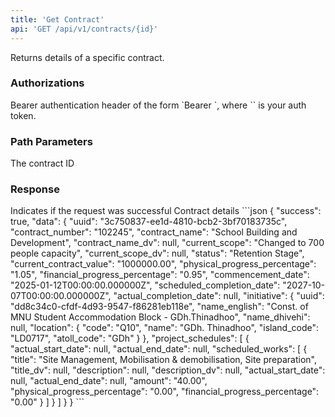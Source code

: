 ```yaml
---
title: 'Get Contract'
api: 'GET /api/v1/contracts/{id}'
---
```


Returns details of a specific contract.

### Authorizations

<ParamField header="Authorization" type="string" required>
  Bearer authentication header of the form `Bearer <token>`, where `<token>` is your auth token.
</ParamField>

### Path Parameters

<ParamField path="id" type="string" required>
  The contract ID
</ParamField>

### Response

<ResponseField name="success" type="boolean" required>
  Indicates if the request was successful
</ResponseField>

<ResponseField name="data" type="object" required>
  Contract details
</ResponseField>

<ResponseExample>
```json
{
  "success": true,
  "data": {
    "uuid": "3c750837-ee1d-4810-bcb2-3bf70183735c",
    "contract_number": "102245",
    "contract_name": "School Building and Development",
    "contract_name_dv": null,
    "current_scope": "Changed to 700 people capacity",
    "current_scope_dv": null,
    "status": "Retention Stage",
    "current_contract_value": "1000000.00",
    "physical_progress_percentage": "1.05",
    "financial_progress_percentage": "0.95",
    "commencement_date": "2025-01-12T00:00:00.000000Z",
    "scheduled_completion_date": "2027-10-07T00:00:00.000000Z",
    "actual_completion_date": null,
    "initiative": {
      "uuid": "dd8c34c0-cfdf-4d93-9547-f86281eb118e",
      "name_english": "Const. of MNU Student Accommodation Block - GDh.Thinadhoo",
      "name_dhivehi": null,
      "location": {
        "code": "Q10",
        "name": "GDh. Thinadhoo",
        "island_code": "LD0717",
        "atoll_code": "GDh"
      }
    },
    "project_schedules": [
      {
        "actual_start_date": null,
        "actual_end_date": null,
        "scheduled_works": [
          {
            "title": "Site Management, Mobilisation & demobilisation, Site preparation",
            "title_dv": null,
            "description": null,
            "description_dv": null,
            "actual_start_date": null,
            "actual_end_date": null,
            "amount": "40.00",
            "physical_progress_percentage": "0.00",
            "financial_progress_percentage": "0.00"
          }
        ]
      }
    ]
  }
}
```
</ResponseExample> 